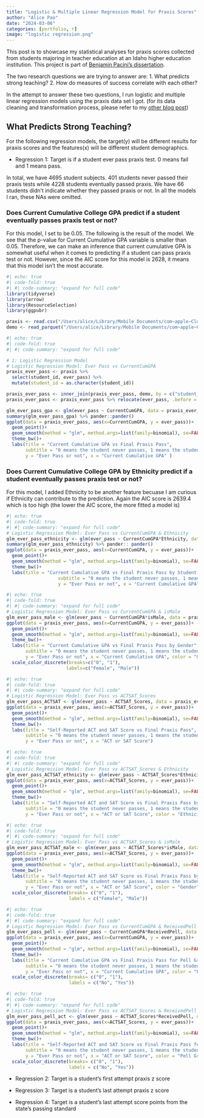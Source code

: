 ```yaml
---
title: "Logistic & Multiple Linear Regression Model for Praxis Scores"
author: "Alice Pao"
date: "2024-03-06"
categories: [portfolio, r]
image: "logistic regression.png"
---
```


This post is to showcase my statistical analyses for praxis scores collected from students majoring in teacher education at an Idaho higher education institution. This project is part of [Benjamin Pacini's dissertation](https://sites.google.com/view/benjamin-pacini/dissertation/methodology). 

The two research questions we are trying to answer are: 
1. What predicts strong teaching? 
2. How do measures of success correlate with each other? 

In the attempt to answer these two questions, I run logistic and multiple linear regression models using the praxis data set I got. (for its data cleaning and transformation process, please refer to my [other blog post]())

## What Predicts Strong Teaching? 

For the following regression models, the target(y) will be different results for praxis scores and the features(x) will be different student demographics. 

* Regression 1: Target is if a student ever pass praxis test. 0 means fail and 1 means pass. 

In total, we have 4695 student subjects. 401 students never passed their praxis tests while 4228 students eventually passed praxis. We have 66 students didn't indicate whether they passed praxis or not. In all the models I ran, these NAs were omitted. 

### Does Current Cumulative College GPA predict if a student eventually passes praxis test or not? 
For this model, I set \alpha to be 0.05. The following is the result of the model. We see that the p-value for Current Cumulative GPA variable is smaller than 0.05. Therefore, we can make an inference that current cumulative GPA is somewhat useful when it comes to predicting if a student can pass praxis test or not. However, since the AIC score for this model is 2628, it means that this model isn't the most accurate.
```r
#| echo: true
#| code-fold: true
#| #| code-summary: "expand for full code"
library(tidyverse)
library(arrow)
library(ResourceSelection)
library(ggpubr)

praxis <- read.csv("/Users/alice/Library/Mobile Documents/com~apple~CloudDocs/Portfolio/Data Science Blog/blog/posts/regression_model/final_praxis.csv", header = TRUE, stringsAsFactors = TRUE)
demo <- read_parquet("/Users/alice/Library/Mobile Documents/com~apple~CloudDocs/Portfolio/Data Science Blog/blog/posts/regression_model/All_teacher_info.parquet")
```

```r
#| echo: true
#| code-fold: true
#| #| code-summary: "expand for full code"

# 1: Logistic Regression Model 
# Logistic Regression Model: Ever Pass vs CurrentCumGPA
praxis_ever_pass <- praxis %>% 
  select(student_id, ever_pass) %>% 
  mutate(student_id = as.character(student_id))

praxis_ever_pass <- inner_join(praxis_ever_pass, demo, by = c("student_id" = "StudentID"))
praxis_ever_pass <- praxis_ever_pass %>% relocate(ever_pass, .before = "student_id") %>% unique()

glm_ever_pass_gpa <- glm(ever_pass ~ CurrentCumGPA, data = praxis_ever_pass, family = binomial)
summary(glm_ever_pass_gpa) %>% pander::pander()
ggplot(data = praxis_ever_pass, aes(x=CurrentCumGPA, y = ever_pass))+
  geom_point()+
  geom_smooth(method = "glm", method.args=list(family=binomial), se=FALSE)+
  theme_bw()+
  labs(title = "Current Cumulative GPA vs Final Praxis Pass", 
       subtitle = "0 means the student never passes, 1 means the student passes", 
       y = "Ever Pass or not", x = "Current Cumulative GPA" )
```

### Does Current Cumulative College GPA by Ethnicity predict if a student eventually passes praxis test or not? 
For this model, I added Ethnicity to be another feature becuase I am curious if Ethnicity can contribute to the prediction. Again the AIC score is 2639.4 which is too high (the lower the AIC score, the more fitted a model is)
```r
#| echo: true
#| code-fold: true
#| #| code-summary: "expand for full code"
# Logistic Regression Model: Ever Pass vs CurrentCumGPA & Ethnicity
glm_ever_pass_ethnicity <- glm(ever_pass ~ CurrentCumGPA*Ethnicity, data = praxis_ever_pass, family = binomial)
summary(glm_ever_pass_ethnicity) %>% pander:: pander()
ggplot(data = praxis_ever_pass, aes(x=CurrentCumGPA, y = ever_pass))+
  geom_point()+
  geom_smooth(method = "glm", method.args=list(family=binomial), se=FALSE, aes(color =Ethnicity))+
  theme_bw()+
  labs(title = "Current Cumulative GPA vs Final Praxis Pass by Student's Ethnicity", 
                   subtitle = "0 means the student never passes, 1 means the student passes", 
                   y = "Ever Pass or not", x = "Current Cumulative GPA" )
```


```r
#| echo: true
#| code-fold: true
#| #| code-summary: "expand for full code"
# Logistic Regression Model: Ever Pass vs CurrentCumGPA & isMale
glm_ever_pass_male <- glm(ever_pass ~ CurrentCumGPA*isMale, data = praxis_ever_pass, family = binomial)
ggplot(data = praxis_ever_pass, aes(x=CurrentCumGPA, y = ever_pass))+
  geom_point()+
  geom_smooth(method = "glm", method.args=list(family=binomial), se=FALSE, aes(color =as.factor(isMale)))+
  theme_bw()+
  labs(title = "Current Cumulative GPA vs Final Praxis Pass by Gender", 
       subtitle = "0 means the student never passes, 1 means the student passes", 
       y = "Ever Pass or not", x = "Current Cumulative GPA", color = "Gender")+
  scale_color_discrete(breaks=c("0", "1"),
                      labels=c("Female", "Male"))
```
```r
#| echo: true
#| code-fold: true
#| #| code-summary: "expand for full code"
# Logistic Regression Model: Ever Pass vs ACTSAT_Scores
glm_ever_pass_ACTSAT <- glm(ever_pass ~ ACTSAT_Scores, data = praxis_ever_pass, family = binomial)
ggplot(data = praxis_ever_pass, aes(x=ACTSAT_Scores, y = ever_pass))+
  geom_point()+
  geom_smooth(method = "glm", method.args=list(family=binomial), se=FALSE)+
  theme_bw()+
  labs(title = "Self-Reported ACT and SAT Score vs Final Praxis Pass", 
       subtitle = "0 means the student never passes, 1 means the student passes", 
       y = "Ever Pass or not", x = "ACT or SAT Score")
```

```r
#| echo: true
#| code-fold: true
#| #| code-summary: "expand for full code"
# Logistic Regression Model: Ever Pass vs ACTSAT_Scores & Ethnicity
glm_ever_pass_ACTSAT_ethnicity <- glm(ever_pass ~ ACTSAT_Scores*Ethnicity, data = praxis_ever_pass, family = binomial)
ggplot(data = praxis_ever_pass, aes(x=ACTSAT_Scores, y = ever_pass))+
  geom_point()+
  geom_smooth(method = "glm", method.args=list(family=binomial), se=FALSE, aes(color = Ethnicity))+
  theme_bw()+
  labs(title = "Self-Reported ACT and SAT Score vs Final Praxis Pass by Ethnicity", 
       subtitle = "0 means the student never passes, 1 means the student passes", 
       y = "Ever Pass or not", x = "ACT or SAT Score", color = "Ethnicity")
```

```r
#| echo: true
#| code-fold: true
#| #| code-summary: "expand for full code"
# Logistic Regression Model: Ever Pass vs ACTSAT_Scores & isMale
glm_ever_pass_ACTSAT_male <- glm(ever_pass ~ ACTSAT_Scores*isMale, data = praxis_ever_pass, family = binomial)
ggplot(data = praxis_ever_pass, aes(x=ACTSAT_Scores, y = ever_pass))+
  geom_point()+
  geom_smooth(method = "glm", method.args=list(family=binomial), se=FALSE, aes(color = as.factor(isMale)))+
  theme_bw()+
  labs(title = "Self-Reported ACT and SAT Score vs Final Praxis Pass by Gender", 
       subtitle = "0 means the student never passes, 1 means the student passes", 
       y = "Ever Pass or not", x = "ACT or SAT Score", color = "Gender")+
  scale_color_discrete(breaks= c("0", "1"), 
                       labels = c("Female", "Male"))
```

```r
#| echo: true
#| code-fold: true
#| #| code-summary: "expand for full code"
# Logistic Regression Model: Ever Pass vs CurrentCumGPA & ReceivedPell
glm_ever_pass_pell <- glm(ever_pass ~ CurrentCumGPA*ReceivedPell, data = praxis_ever_pass, family = binomial)
ggplot(data = praxis_ever_pass, aes(x=CurrentCumGPA, y = ever_pass))+
  geom_point()+
  geom_smooth(method = "glm", method.args=list(family=binomial), se=FALSE, aes(color = as.factor(ReceivedPell)))+
  theme_bw()+
  labs(title = "Current Cumulative GPA vs Final Praxis Pass for Pell Grant Receivers", 
       subtitle = "0 means the student never passes, 1 means the student passes", 
       y = "Ever Pass or not", x = "Current Cumulative GPA", color = "Pell Grant Receiver or not")+
  scale_color_discrete(breaks= c("0", "1"), 
                       labels = c("No", "Yes"))
```

```r
#| echo: true
#| code-fold: true
#| #| code-summary: "expand for full code"
# Logistic Regression Model: Ever Pass vs ACTSAT_Scores & ReceivedPell
glm_ever_pass_pell_act <- glm(ever_pass ~ ACTSAT_Scores*ReceivedPell, data = praxis_ever_pass, family = binomial)
ggplot(data = praxis_ever_pass, aes(x=ACTSAT_Scores, y = ever_pass))+
  geom_point()+
  geom_smooth(method = "glm", method.args=list(family=binomial), se=FALSE, aes(color = as.factor(ReceivedPell)))+
  theme_bw()+
  labs(title = "Self-Reported ACT and SAT Score vs Final Praxis Pass for Pell Grant Receipients", 
       subtitle = "0 means the student never passes, 1 means the student passes", 
       y = "Ever Pass or not", x = "ACT or SAT Score", color = "Pell Grant Receiver or not")+
  scale_color_discrete(breaks= c("0", "1"), 
                       labels = c("No", "Yes"))
```


* Regression 2: Target is a student's first attempt praxis z score


* Regression 3: Target is a student's last attempt praxis z score


* Regression 4: Target is a student's last attempt score points from the state's passing standard